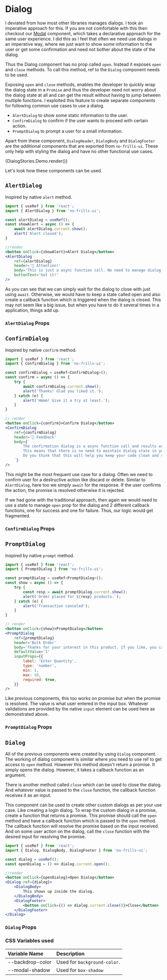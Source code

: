 
<Meta of={DialogStories} />

# Dialog

I deviated from how most other libraries manages dialogs. I took an imperative approach for this. If you are not comfortable with
this then checkout our [Modal](/?path=/docs/declarative-components-modal--docs) component, which takes a declarative approach for the same user
experience. I did this as I feel that often we need use dialogs in an imperative way, where we just want to show some information to
the user or get some confirmation and need not bother about the state of the dialog.

Thus the Dialog component has no prop called `open`. Instead it exposes `open` and `close` methods. To call this method, ref to the
`Dialog` component needs to be used.

Exposing `open` and `close` methods, enables the developer to quickly wrap the dialog state in a `Promise` and thus the
developer need not worry about the dialog state at all and can get the result without having to jump between multiple functions.
I exploited this feature to create separate components for following common use cases to use a dialog.
- `AlertDialog` to show some static information to the user.
- `ConfirmDialog` to confirm if the user wants to proceed with certain action.
- `PromptDialog` to prompt a user for a small information.

Apart from these component, `DialogHeader`, `DialogBody` and `DialogFooter` are the additional components that are exported
from `no-frills-ui`. These only help with styling the dialog and have no other functional use cases.

<div>{DialogStories.Demo.render()}</div>

Let's look how these components can be used.

## `AlertDialog`

Inspired by native `alert` method.

```jsx
import { useRef } from 'react';
import { AlertDialog } from 'no-frills-ui';

const alertDialog = useRef();
const showAlert = async () => {
    await alertDialog.current.show();
    alert('Alert closed');
}

//render
<button onClick={showAlert}>Alert Dialog</button>
<AlertDialog
    ref={alertDialog}
    header='📣 Attention!'
    body='This is just a async function call. No need to manage dialog state in your application.'
    buttonText='Got it!'
/>
```

As you can see that we can simply wait for the dialog to close with just using `await`. Otherwise, we would have to keep a state
called open and also create a callback function which is triggered when the dialog is closed. This may not seem like a big issue,
but when you have to do it several times in a application, things add up.

### `AlertDialog` Props

<Controls of={AlertDialogStories.AlertDialogProps} />

## `ConfirmDialog`

Inspired by native `confirm` method.

```jsx
import { useRef } from 'react';
import { ConfirmDialog } from 'no-frills-ui';

const confirmDialog = useRef<ConfirmDialog>();
const confirm = async () => {
    try {
        await confirmDialog.current.show();
        alert('Thanks! Glad you liked it.');
    } catch (e) {
        alert('Hmmm! Give it a try at least.');
    }
}

// render
<button onClick={confirm}>Confirm Dialog</button>
<ConfirmDialog
    ref={confirmDialog}
    header='💭 Feedback'
    body={`
        The confirmation dialog is a async function call and results are returned via promise.
        This means that there is no need to maintain dialog state in your application.
        Do you think that this will help you keep your code clean and save time?
    `}
/>
```

This might be the most frequent use case for a dialog. Often we need to confirm user for a destructive action
like discard or delete. Similar to `AlertDialog`, here too we simply `await` for the response. If the user confirms
the action, the promise is resolved otherwise it is rejected.

If we had gone with the traditional approach, then again we would need to use a state to manage `open` prop for the
dialog and 2 different callback functions, one for success and one for failure. Thus, our logic would get fragmented.

### `ConfirmDialog` Props

<Controls of={ConfirmDialogStories.ConfirmDialogProps} />

## `PromptDialog`

Inspired by native `prompt` method.

```jsx
import { useRef } from 'react';
import { PromptDialog } from 'no-frills-ui';

const promptDialog = useRef<PromptDialog>();
const show = async () => {
    try {
        const resp = await promptDialog.current.show();
        alert(`Order placed for ${resp} products.`);
    } catch (e) {
        alert('Transaction canceled');
    }
}

// render
<button onClick={show}>PromptDialog</button>
<PromptDialog
    ref={promptDialog}
    header='Bulk Order'
    body='Thanks for your interest in this product. If you like, you can place order multiple quantity.'
    defaultValue='1'
    inputProps={{
        label: 'Enter Quantity',
        type: 'number',
        min: 1,
        max: 10,
        required: true,
    }}
/>
```

Like previous components, this too works on promise but when the promise is resolved. The value is
what user entered in the input box. Whatever validations are provided by the native `input` element
can be used here as demonstrated above.

### `PromptDialog` Props

<Controls of={PromptDialogStories.PromptDialogProps} />

## `Dialog`

All of the previous components were created by using `Dialog` component. The working of dialog component
is similar where you need to use ref to get access to `open` method. However this method doesn't return
a promise. It simply opens the dialog. However, it takes a callback function as an argument.

There is another method called `close` which can be used to close the dialog. And whatever value is
passed to the `close` function, the callback function receives it as an input.

This component can be used to create other custom dialogs as per your use case. Like creating a login
dialog. To wrap the custom dialog in a promise, create a function that returns a promise. This promise
should call the `open` method and have a callback function which is passed to the `open` method. The
callback function will resolve the promise based on the input received. And on some user action on the
dialog, call the `close` function with the desired input for resolving the promise.

```jsx
import { useRef } from 'react';
import { Dialog, DialogBody, DialogFooter } from 'no-frills-ui';

const dialog = useRef();
const openDialog = () => dialog.current.open();

//render
<button onClick={openDialog}>Open Dialog</button>
<Dialog ref={dialog}>
    <DialogBody>
        This shows up inside the dialog.
    </DialogBody>
    <DialogFooter>
        <button onClick={() => dialog.current.close()}>Close</button>
    </DialogFooter>
</Dialog>
```

### `Dialog` Props

<Controls of={DialogStories.DialogProps} />

### CSS Variables used

| Variable Name | Description |
| :- | :- |
| --backdrop-color | Used for `background-color`. |
| --modal-shadow | Used for `box-shadow` |
